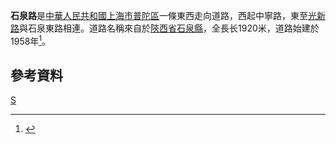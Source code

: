 '''石泉路'''是[[中華人民共和國|中華人民共和國]][[上海市|上海市]][[普陀區|普陀區]]一條東西走向道路，西起中寧路，東至[[光新路|光新路]]與石泉東路相連。道路名稱來自於[[陝西省|陝西省]][[石泉縣|石泉縣]]，全長长1920米，道路始建於1958年<ref>{{cite news |title=第二节　县镇级类 |url=http://www.shtong.gov.cn/Newsite/node2/node2245/node70862/node70870/node70919/node70925/userobject1ai73717.html |publisher=上海市地方志辦公室 |accessdate=2020-10-01 |archive-date=2015-09-24 |archive-url=https://web.archive.org/web/20150924124855/http://www.shtong.gov.cn/newsite/node2/node2245/node70862/node70870/node70919/node70925/userobject1ai73717.html |dead-url=no }}</ref>。

== 參考資料 ==
{{Reflist|2}}

[[Category:上海道路|S]]
